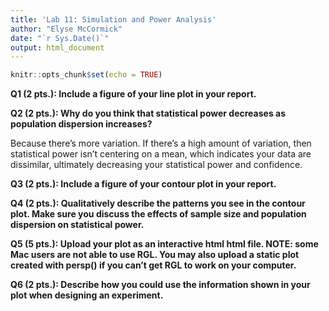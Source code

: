```yaml
---
title: 'Lab 11: Simulation and Power Analysis'
author: "Elyse McCormick"
date: "`r Sys.Date()`"
output: html_document
---
```


```r
knitr::opts_chunk$set(echo = TRUE)
```

**Q1 (2 pts.): Include a figure of your line plot in your report.**

**Q2 (2 pts.): Why do you think that statistical power decreases as population dispersion increases?**

Because there's more variation. If there's a high amount of variation, then statistical power isn't centering on a mean, which indicates your data are dissimilar, ultimately decreasing your statistical power and confidence.

**Q3 (2 pts.): Include a figure of your contour plot in your report.**

**Q4 (2 pts.): Qualitatively describe the patterns you see in the contour plot. Make sure you discuss the effects of sample size and population dispersion on statistical power.**

**Q5 (5 pts.): Upload your plot as an interactive html html file. NOTE: some Mac users are not able to use RGL. You may also upload a static plot created with persp() if you can’t get RGL to work on your computer.**

**Q6 (2 pts.): Describe how you could use the information shown in your plot when designing an experiment.**